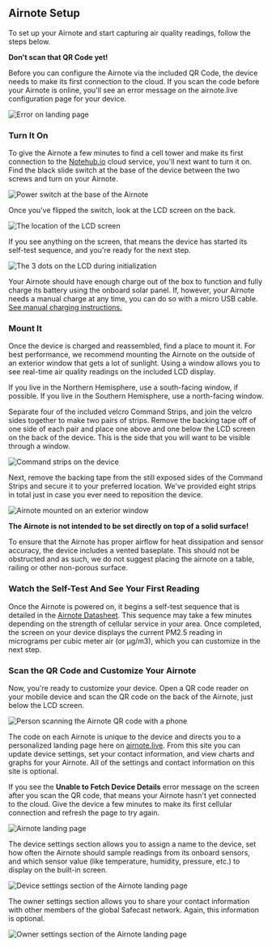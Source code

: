 <script>import {Note} from '$lib/components/doc';</script>

## Airnote Setup

To set up your Airnote and start capturing air quality readings,
follow the steps below.

<Note>

**Don't scan that QR Code yet!**

Before you can configure the Airnote via the included
QR Code, the device needs to make its first
connection to the cloud. If you scan the code before
your Airnote is online, you'll see an
error message on the airnote.live configuration page for your device.

![Error on landing page](images/guides/airnote/lperror.png)

</Note>

### Turn It On

To give the Airnote a few minutes to find a cell tower and make its
first connection to the [Notehub.io](https://notehub.io) cloud service,
you'll next want to turn it on. Find the black slide switch at the base of
the device between the two screws and turn on your Airnote.

![Power switch at the base of the Airnote](/images/guides/airnote/switch.png)

Once you've flipped the switch, look at the LCD screen on the back.

![The location of the LCD screen](images/guides/airnote/lcd-screen.png)

If you
see anything on the screen, that means the device has started its self-test
sequence, and you're ready for the next step.

![The 3 dots on the LCD during initialization](images/guides/airnote/lcd-init.png)

<Note>

Your Airnote should have enough charge out of the box to function and fully charge its
battery using the onboard solar panel. If, however, your Airnote needs a manual charge at
any time, you can do so with a micro USB cable. [See manual charging instructions.](/quickstart#how-can-i-manually-charge-my-airnote)

</Note>

### Mount It

Once the device is charged and reassembled, find
a place to mount it. For best performance, we recommend mounting
the Airnote on the outside of an exterior window that
gets a lot of sunlight. Using a window allows you to see real-time air
quality readings on the included LCD display.

If you live in the Northern Hemisphere, use a south-facing window, if possible.
If you live in the Southern Hemisphere, use a north-facing window.

Separate four of the included velcro Command Strips, and join the velcro
sides together to make two pairs of strips. Remove the backing tape off of
one side of each pair and place one above and one below the LCD screen on
the back of the device. This is the side that you will want to be
visible through a window.

![Command strips on the device](/images/guides/airnote/commandstrips.png)

Next, remove the backing tape from the still exposed sides of the
Command Strips and secure it to your preferred location. We've provided eight
strips in total just in case you ever need to reposition the device.

![Airnote mounted on an exterior window](images/guides/airnote/window.png)

<Note>

**The Airnote is not intended to be set directly on top of a solid surface!**

To ensure that the Airnote has proper airflow for heat dissipation and sensor accuracy,
the device includes a vented baseplate. This should not be obstructed and as such, we
do not suggest placing the airnote on a table, railing or other non-porous surface.

</Note>

### Watch the Self-Test And See Your First Reading

Once the Airnote is powered on, it begins a self-test sequence that is
detailed in the [Airnote Datasheet](https://dev.blues.io/datasheets/airnote/airnote-datasheet/#self-testing-sequence).
This sequence may take a few minutes depending on the strength of cellular
service in your area. Once completed, the screen on your device displays the
current PM2.5 reading in micrograms per cubic meter air (or µg/m3), which you
can customize in the next step.

### Scan the QR Code and Customize Your Airnote

Now, you're ready to customize your device. Open a QR code reader on
your mobile device and scan the QR code on the back of the Airnote, just
below the LCD screen.

![Person scanning the Airnote QR code with a phone](images/guides/airnote/scan.png)

The code on each Airnote is unique to the device and directs you to
a personalized landing page here on [airnote.live](/). From this
site you can update device settings, set your contact information, and view
charts and graphs for your Airnote. All of the settings and contact information on this
site is optional.

<Note>

If you see the **Unable to Fetch Device Details** error message on the
screen after you scan the QR code, that means your Airnote hasn't
yet connected to the cloud. Give the device a few minutes to make its first
cellular connection and refresh the page to try again.

</Note>

![Airnote landing page](images/guides/airnote/airnotelp.png)

The device settings section allows you to assign a name to the device, set how
often the Airnote should sample readings from its onboard sensors, and which
sensor value (like temperature, humidity, pressure, etc.) to display on the
built-in screen.

![Device settings section of the Airnote landing page](images/guides/airnote/devicesettings.png)

The owner settings section allows you to share your contact information
with other members of the global Safecast network. Again, this information
is optional.

![Owner settings section of the Airnote landing page](/images/guides/airnote/ownersettings.png)
